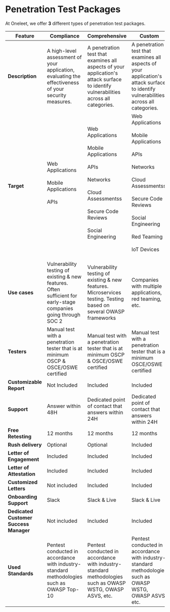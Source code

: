 # Penetration Test Packages

At Oneleet, we offer **3** different types of penetration test packages.

| Feature                                | Compliance                                                                                                       | Comprehensive                                                                                                                                                         | Custom                                                                                                                                                                                                        |
| -------------------------------------- | ---------------------------------------------------------------------------------------------------------------- | --------------------------------------------------------------------------------------------------------------------------------------------------------------------- | ------------------------------------------------------------------------------------------------------------------------------------------------------------------------------------------------------------- |
| **Description**                        | A high-level assessment of your application, evaluating the effectiveness of your security measures.             | A penetration test that examines all aspects of your application's attack surface to identify vulnerabilities across all categories.                                  | A penetration test that examines all aspects of your application's attack surface to identify vulnerabilities across all categories.                                                                          |
| **Target**                             | Web Applications<br></br>Mobile Applications<br></br>APIs<br></br>                                               | Web Applications<br></br>Mobile Applications<br></br>APIs<br></br>Networks<br></br>Cloud Assessmentss<br></br>Secure Code Reviews<br></br>Social Engineering<br></br> | Web Applications<br></br>Mobile Applications<br></br>APIs<br></br>Networks<br></br>Cloud Assessmentss<br></br>Secure Code Reviews<br></br>Social Engineering<br></br>Red Teaming<br></br>IoT Devices<br></br> |
| **Use cases**                          | Vulnerability testing of existing & new features. Often sufficient for early-stage companies going through SOC 2 | Vulnerability testing of existing & new features. Microservices testing. Testing based on several OWASP frameworks                                                    | Companies with multiple applications, red teaming, etc.                                                                                                                                                       |
| **Testers**                            | Manual test with a penetration tester that is at minimum OSCP & OSCE/OSWE certified                              | Manual test with a penetration tester that is at minimum OSCP & OSCE/OSWE certified                                                                                   | Manual test with a penetration tester that is at minimum OSCE/OSWE certified                                                                                                                                  |
| **Customizable Report**                | Not Included                                                                                                     | Included                                                                                                                                                              | Included                                                                                                                                                                                                      |
| **Support**                            | Answer within 48H                                                                                                | Dedicated point of contact that answers within 24H                                                                                                                    | Dedicated point of contact that answers within 24H                                                                                                                                                            |
| **Free Retesting**                     | 12 months                                                                                                        | 12 months                                                                                                                                                             | 12 months                                                                                                                                                                                                     |
| **Rush delivery**                      | Optional                                                                                                         | Optional                                                                                                                                                              | Included                                                                                                                                                                                                      |
| **Letter of Engagement**               | Included                                                                                                         | Included                                                                                                                                                              | Included                                                                                                                                                                                                      |
| **Letter of Attestation**              | Included                                                                                                         | Included                                                                                                                                                              | Included                                                                                                                                                                                                      |
| **Customized Letters**                 | Not included                                                                                                     | Included                                                                                                                                                              | Included                                                                                                                                                                                                      |
| **Onboarding Support**                 | Slack                                                                                                            | Slack & Live                                                                                                                                                          | Slack & Live                                                                                                                                                                                                  |
| **Dedicated Customer Success Manager** | Not included                                                                                                     | Included                                                                                                                                                              | Included                                                                                                                                                                                                      |
| **Used Standards**                     | Pentest conducted in accordance with industry-standard methodologies such as OWASP Top-10                        | Pentest conducted in accordance with industry-standard methodologies such as OWASP WSTG, OWASP ASVS, etc.                                                             | Pentest conducted in accordance with industry-standard methodologies such as OWASP WSTG, OWASP ASVS, etc.                                                                                                     |
